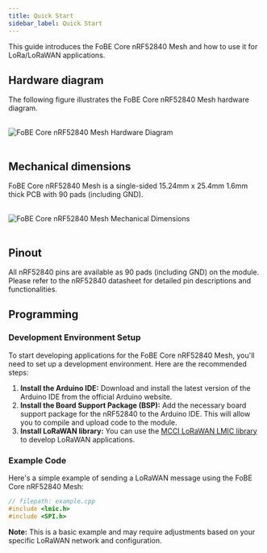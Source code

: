 ```yaml
---
title: Quick Start
sidebar_label: Quick Start
---
```


This guide introduces the FoBE Core nRF52840 Mesh and how to use it for LoRa/LoRaWAN applications.

## Hardware diagram

The following figure illustrates the FoBE Core nRF52840 Mesh hardware diagram.

<br/>
<div style={{ textAlign: 'center' }}>
  <img src="/img/products/f6001-r1a.digram.png" alt=" FoBE Core nRF52840 Mesh Hardware Diagram" style={{ width: '80%', height: 'auto' }} />
</div>
<br/>

## Mechanical dimensions

FoBE Core nRF52840 Mesh is a single-sided 15.24mm x 25.4mm 1.6mm thick PCB with 90 pads (including GND).

<br/>
<div style={{ textAlign: 'center' }}>
  <img src="/img/products/f6001-r1a.dimensions.png" alt=" FoBE Core nRF52840 Mesh Mechanical Dimensions" style={{ width: '80%', height: 'auto' }} />
</div>
<br/>

## Pinout

All nRF52840 pins are available as 90 pads (including GND) on the module. Please refer to the nRF52840 datasheet for detailed pin descriptions and functionalities.

## Programming

### Development Environment Setup

To start developing applications for the FoBE Core nRF52840 Mesh, you'll need to set up a development environment. Here are the recommended steps:

1.  **Install the Arduino IDE:** Download and install the latest version of the Arduino IDE from the official Arduino website.
2.  **Install the Board Support Package (BSP):** Add the necessary board support package for the nRF52840 to the Arduino IDE. This will allow you to compile and upload code to the module.
3.  **Install LoRaWAN library:** You can use the [MCCI LoRaWAN LMIC library](https://github.com/mcci-catena/arduino-lmic) to develop LoRaWAN applications.

### Example Code

Here's a simple example of sending a LoRaWAN message using the FoBE Core nRF52840 Mesh:

```C++
// filepath: example.cpp
#include <lmic.h>
#include <SPI.h>
```

**Note:** This is a basic example and may require adjustments based on your specific LoRaWAN network and configuration.
